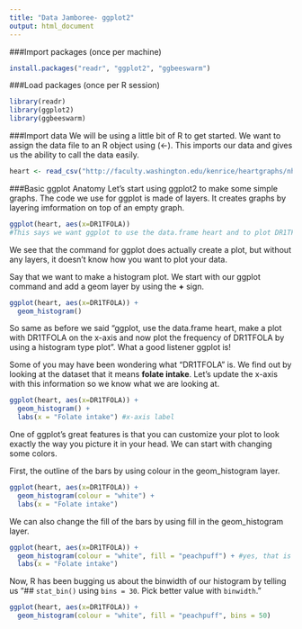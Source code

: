 ```yaml
---
title: "Data Jamboree- ggplot2"
output: html_document
---
```

###Import packages (once per machine)
```r
install.packages("readr", "ggplot2", "ggbeeswarm")
```

###Load packages (once per R session)
```r
library(readr)
library(ggplot2)
library(ggbeeswarm)
```

###Import data
We will be using a little bit of R to get started. We want to assign the data file to an R object using (<-). This imports our data and gives us the ability to call the data easily.
```r
heart <- read_csv("http://faculty.washington.edu/kenrice/heartgraphs/nhaneslarge.csv", na=".") #na= tells R that . is an na value
```

###Basic ggplot Anatomy
Let's start using ggplot2 to make some simple graphs. The code we use for ggplot is made of layers. It creates graphs by layering imformation on top of an empty graph.
```r
ggplot(heart, aes(x=DR1TFOLA)) 
#This says we want ggplot to use the data.frame heart and to plot DR1TFOLA on the x-axis.
```

We see that the command for ggplot does actually create a plot, but without any layers, it doesn't know how you want to plot your data.

Say that we want to make a histogram plot. We start with our ggplot command and add a geom layer by using the **+** sign.

```r
ggplot(heart, aes(x=DR1TFOLA)) +
  geom_histogram()
```

So same as before we said "ggplot, use the data.frame heart, make a plot with DR1TFOLA on the x-axis and now plot the frequency of DR1TFOLA by using a histogram type plot". What a good listener ggplot is!

Some of you may have been wondering what "DR1TFOLA" is. We find out by looking at the dataset that it means **folate intake**. Let's update the x-axis with this information so we know what we are looking at.

```r
ggplot(heart, aes(x=DR1TFOLA)) +
  geom_histogram() +
  labs(x = "Folate intake") #x-axis label
```

One of ggplot's great features is that you can customize your plot to look exactly the way you picture it in your head. We can start with changing some colors.

First, the outline of the bars by using colour in the geom_histogram layer.
```r
ggplot(heart, aes(x=DR1TFOLA)) +
  geom_histogram(colour = "white") + 
  labs(x = "Folate intake")
```

We can also change the fill of the bars by using fill in the geom_histogram layer. 
```r
ggplot(heart, aes(x=DR1TFOLA)) +
  geom_histogram(colour = "white", fill = "peachpuff") + #yes, that is a name of a color
  labs(x = "Folate intake")
```

Now, R has been bugging us about the binwidth of our histogram by telling us "## `stat_bin()` using `bins = 30`. Pick better value with `binwidth`."

```r
ggplot(heart, aes(x=DR1TFOLA)) + 
  geom_histogram(colour = "white", fill = "peachpuff", bins = 50)
```
